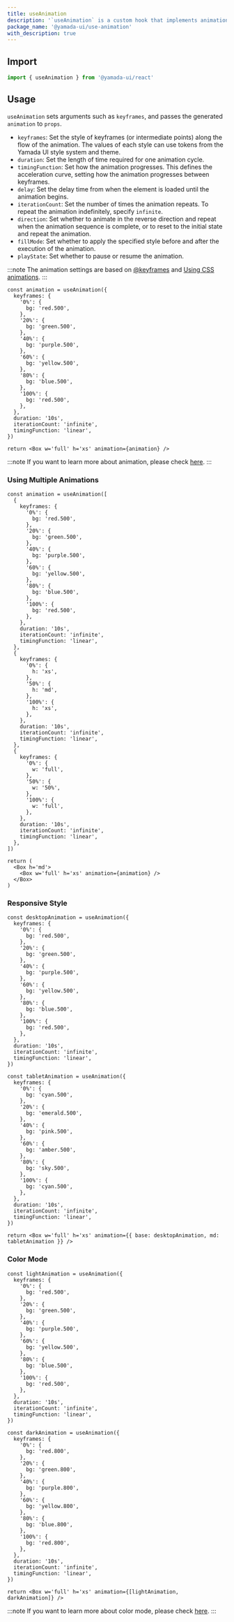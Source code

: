 ```yaml
---
title: useAnimation
description: '`useAnimation` is a custom hook that implements animations similar to CSS `keyframes`.'
package_name: '@yamada-ui/use-animation'
with_description: true
---
```


## Import

```ts
import { useAnimation } from '@yamada-ui/react'
```

## Usage

`useAnimation` sets arguments such as `keyframes`, and passes the generated `animation` to `props`.

- `keyframes`: Set the style of keyframes (or intermediate points) along the flow of the animation. The values of each style can use tokens from the Yamada UI style system and theme.
- `duration`: Set the length of time required for one animation cycle.
- `timingFunction`: Set how the animation progresses. This defines the acceleration curve, setting how the animation progresses between keyframes.
- `delay`: Set the delay time from when the element is loaded until the animation begins.
- `iterationCount`: Set the number of times the animation repeats. To repeat the animation indefinitely, specify `infinite`.
- `direction`: Set whether to animate in the reverse direction and repeat when the animation sequence is complete, or to reset to the initial state and repeat the animation.
- `fillMode`: Set whether to apply the specified style before and after the execution of the animation.
- `playState`: Set whether to pause or resume the animation.

:::note
The animation settings are based on [@keyframes](https://developer.mozilla.org/ja/Web/CSS/@keyframes) and [Using CSS animations](https://developer.mozilla.org/ja/Web/CSS/CSS_animations/Using_CSS_animations#アニメーションの設定).
:::

```tsx functional=true
const animation = useAnimation({
  keyframes: {
    '0%': {
      bg: 'red.500',
    },
    '20%': {
      bg: 'green.500',
    },
    '40%': {
      bg: 'purple.500',
    },
    '60%': {
      bg: 'yellow.500',
    },
    '80%': {
      bg: 'blue.500',
    },
    '100%': {
      bg: 'red.500',
    },
  },
  duration: '10s',
  iterationCount: 'infinite',
  timingFunction: 'linear',
})

return <Box w='full' h='xs' animation={animation} />
```

:::note
If you want to learn more about animation, please check [here](/styled-system/animation).
:::

### Using Multiple Animations

```tsx functional=true
const animation = useAnimation([
  {
    keyframes: {
      '0%': {
        bg: 'red.500',
      },
      '20%': {
        bg: 'green.500',
      },
      '40%': {
        bg: 'purple.500',
      },
      '60%': {
        bg: 'yellow.500',
      },
      '80%': {
        bg: 'blue.500',
      },
      '100%': {
        bg: 'red.500',
      },
    },
    duration: '10s',
    iterationCount: 'infinite',
    timingFunction: 'linear',
  },
  {
    keyframes: {
      '0%': {
        h: 'xs',
      },
      '50%': {
        h: 'md',
      },
      '100%': {
        h: 'xs',
      },
    },
    duration: '10s',
    iterationCount: 'infinite',
    timingFunction: 'linear',
  },
  {
    keyframes: {
      '0%': {
        w: 'full',
      },
      '50%': {
        w: '50%',
      },
      '100%': {
        w: 'full',
      },
    },
    duration: '10s',
    iterationCount: 'infinite',
    timingFunction: 'linear',
  },
])

return (
  <Box h='md'>
    <Box w='full' h='xs' animation={animation} />
  </Box>
)
```

### Responsive Style

```tsx functional=true
const desktopAnimation = useAnimation({
  keyframes: {
    '0%': {
      bg: 'red.500',
    },
    '20%': {
      bg: 'green.500',
    },
    '40%': {
      bg: 'purple.500',
    },
    '60%': {
      bg: 'yellow.500',
    },
    '80%': {
      bg: 'blue.500',
    },
    '100%': {
      bg: 'red.500',
    },
  },
  duration: '10s',
  iterationCount: 'infinite',
  timingFunction: 'linear',
})

const tabletAnimation = useAnimation({
  keyframes: {
    '0%': {
      bg: 'cyan.500',
    },
    '20%': {
      bg: 'emerald.500',
    },
    '40%': {
      bg: 'pink.500',
    },
    '60%': {
      bg: 'amber.500',
    },
    '80%': {
      bg: 'sky.500',
    },
    '100%': {
      bg: 'cyan.500',
    },
  },
  duration: '10s',
  iterationCount: 'infinite',
  timingFunction: 'linear',
})

return <Box w='full' h='xs' animation={{ base: desktopAnimation, md: tabletAnimation }} />
```

### Color Mode

```tsx functional=true
const lightAnimation = useAnimation({
  keyframes: {
    '0%': {
      bg: 'red.500',
    },
    '20%': {
      bg: 'green.500',
    },
    '40%': {
      bg: 'purple.500',
    },
    '60%': {
      bg: 'yellow.500',
    },
    '80%': {
      bg: 'blue.500',
    },
    '100%': {
      bg: 'red.500',
    },
  },
  duration: '10s',
  iterationCount: 'infinite',
  timingFunction: 'linear',
})

const darkAnimation = useAnimation({
  keyframes: {
    '0%': {
      bg: 'red.800',
    },
    '20%': {
      bg: 'green.800',
    },
    '40%': {
      bg: 'purple.800',
    },
    '60%': {
      bg: 'yellow.800',
    },
    '80%': {
      bg: 'blue.800',
    },
    '100%': {
      bg: 'red.800',
    },
  },
  duration: '10s',
  iterationCount: 'infinite',
  timingFunction: 'linear',
})

return <Box w='full' h='xs' animation={[lightAnimation, darkAnimation]} />
```

:::note
If you want to learn more about color mode, please check [here](/styled-system/color-mode).
:::
